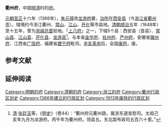 '''衢州府'''，中国[[明朝|明]][[清朝|清]]时的[[府_(行政区划)|府]]。

[[元朝|元朝]][[至正|至正]]十六年（1366年），[[朱元璋|朱元璋]]改[[龙游府|龙游府]]置，[[治所|治所]]在[[西安县_(唐朝)|西安县]]（今[[浙江省|浙江省]][[衢州市|衢州市]]）。辖境约今浙江衢州、[[常山县|常山]]、[[江山市|江山]]、[[开化县|开化]]等市县地。[[清朝|清朝]][[顺治|顺治]]五年（1648年）至十五年，曾为[[浙闽总督|浙闽总督]]驻地。「[[上八府|上八府]]」之一，下辖5个县：西安县（首县）、[[常山县|常山县]]、[[江山县|江山县]]、[[开化县|开化县]]、[[龙游县|龙游县]]<ref>[[清朝|清]]·[[张廷玉|张廷玉]]等，《[[明史|明史]]》（卷44）：“衢州府元衢州路，属浙东道宣慰司。太祖己亥年九月为龙游府。丙午年为衢州府。领县五。东北距布政司五百六十里。”</ref>。与本省[[金华府|金华府]]、[[处州府|处州府]]、[[严州府|严州府]]，安徽省[[徽州府|徽州府]]、江西省[[广信府|广信府]]、福建省[[建宁府|建宁府]]毗邻。[[辛亥革命|辛亥革命]]后，全国[[废府州厅改县|废府]]，废。

== 参考文献 ==
{{Reflist}}

== 延伸阅读 ==
{{Wikisource further reading}}

{{明朝行政区划|nocat}}
{{清朝浙江省行政區劃|nocat}}
{{浙江省历史二级政区|nocat}}
{{浙江行政区划小作品}}

{{DEFAULTSORT:Q}}
[[Category:明朝的府|Category:明朝的府]]
[[Category:清朝的府|Category:清朝的府]]
[[Category:浙江的府|Category:浙江的府]]
[[Category:衢州行政区划史|Category:衢州行政区划史]]
[[Category:1366年建立的行政区划|Category:1366年建立的行政区划]]
[[Category:1913年废除的行政区划|Category:1913年废除的行政区划]]